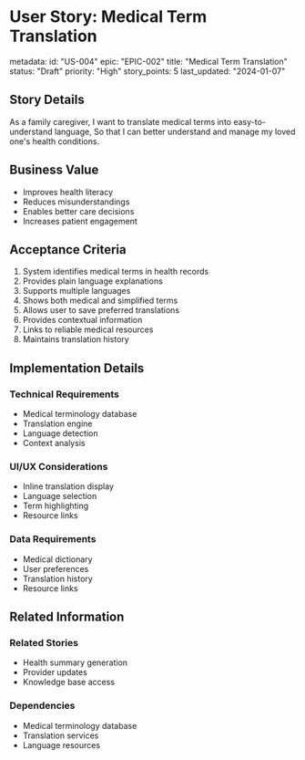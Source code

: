 # User Story: Medical Term Translation

metadata:
  id: "US-004"
  epic: "EPIC-002"
  title: "Medical Term Translation"
  status: "Draft"
  priority: "High"
  story_points: 5
  last_updated: "2024-01-07"

## Story Details
As a family caregiver,
I want to translate medical terms into easy-to-understand language,
So that I can better understand and manage my loved one's health conditions.

## Business Value
- Improves health literacy
- Reduces misunderstandings
- Enables better care decisions
- Increases patient engagement

## Acceptance Criteria
1. System identifies medical terms in health records
2. Provides plain language explanations
3. Supports multiple languages
4. Shows both medical and simplified terms
5. Allows user to save preferred translations
6. Provides contextual information
7. Links to reliable medical resources
8. Maintains translation history

## Implementation Details
### Technical Requirements
- Medical terminology database
- Translation engine
- Language detection
- Context analysis

### UI/UX Considerations
- Inline translation display
- Language selection
- Term highlighting
- Resource links

### Data Requirements
- Medical dictionary
- User preferences
- Translation history
- Resource links

## Related Information
### Related Stories
- Health summary generation
- Provider updates
- Knowledge base access

### Dependencies
- Medical terminology database
- Translation services
- Language resources
